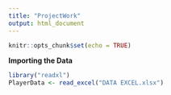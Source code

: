 ```yaml
---
title: "ProjectWork"
output: html_document
---
```


```r
knitr::opts_chunk$set(echo = TRUE)
```
 **Importing the Data**
 
```r
library("readxl")
PlayerData <- read_excel("DATA EXCEL.xlsx")
 
 
 
```
